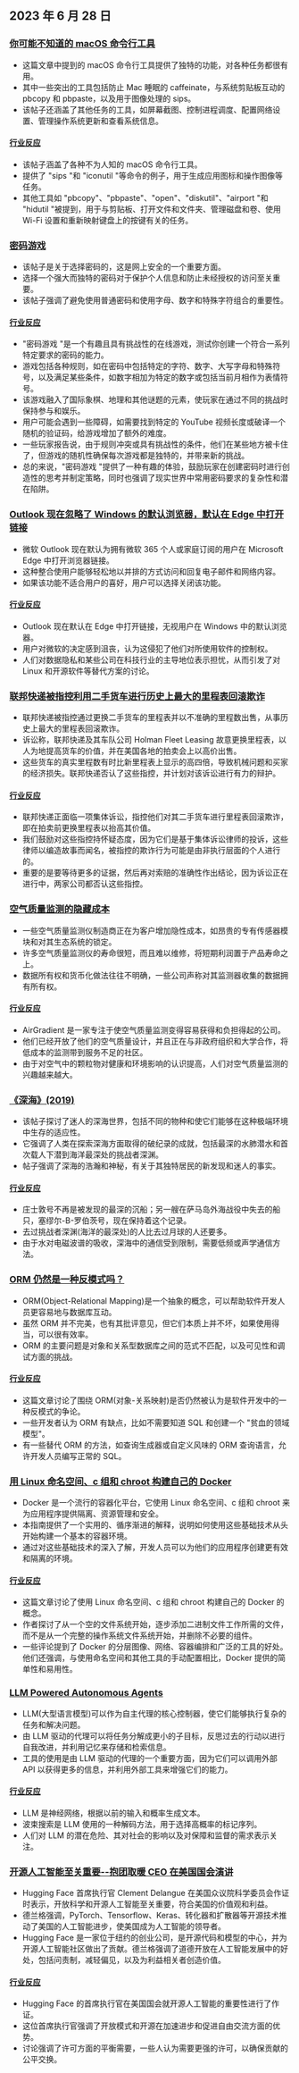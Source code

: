 

<CallToAction />

<Steps>

## 2023 年 6 月 28 日

### [你可能不知道的 macOS 命令行工具](https://saurabhs.org/advanced-macos-commands)

- 这篇文章中提到的 macOS 命令行工具提供了独特的功能，对各种任务都很有用。
- 其中一些突出的工具包括防止 Mac 睡眠的 caffeinate，与系统剪贴板互动的 pbcopy 和 pbpaste，以及用于图像处理的 sips。
- 该帖子还涵盖了其他任务的工具，如屏幕截图、控制进程调度、配置网络设置、管理操作系统更新和查看系统信息。

#### [行业反应](http://news.ycombinator.com/item?id=36491704)

- 该帖子涵盖了各种不为人知的 macOS 命令行工具。
- 提供了 "sips "和 "iconutil "等命令的例子，用于生成应用图标和操作图像等任务。
- 其他工具如 "pbcopy"、"pbpaste"、"open"、"diskutil"、"airport "和 "hidutil "被提到，用于与剪贴板、打开文件和文件夹、管理磁盘和卷、使用 Wi-Fi 设置和重新映射键盘上的按键有关的任务。

### [密码游戏](https://neal.fun/password-game/)

- 该帖子是关于选择密码的，这是网上安全的一个重要方面。
- 选择一个强大而独特的密码对于保护个人信息和防止未经授权的访问至关重要。
- 该帖子强调了避免使用普通密码和使用字母、数字和特殊字符组合的重要性。

#### [行业反应](http://news.ycombinator.com/item?id=36493715)

- "密码游戏 "是一个有趣且具有挑战性的在线游戏，测试你创建一个符合一系列特定要求的密码的能力。
- 游戏包括各种规则，如在密码中包括特定的字符、数字、大写字母和特殊符号，以及满足某些条件，如数字相加为特定的数字或包括当前月相作为表情符号。
- 该游戏融入了国际象棋、地理和其他谜题的元素，使玩家在通过不同的挑战时保持参与和娱乐。
- 用户可能会遇到一些障碍，如需要找到特定的 YouTube 视频长度或破译一个随机的验证码，给游戏增加了额外的难度。
- 一些玩家报告说，由于规则冲突或具有挑战性的条件，他们在某些地方被卡住了，但游戏的随机性确保每次游戏都是独特的，并带来新的挑战。
- 总的来说，"密码游戏 "提供了一种有趣的体验，鼓励玩家在创建密码时进行创造性的思考并制定策略，同时也强调了现实世界中常用密码要求的复杂性和潜在陷阱。

### [Outlook 现在忽略了 Windows 的默认浏览器，默认在 Edge 中打开链接](https://support.microsoft.com/en-us/topic/outlook-emails-open-next-to-web-links-in-microsoft-edge-b0e1a1c1-bd62-462c-9ed5-5938b9c649f0)

- 微软 Outlook 现在默认为拥有微软 365 个人或家庭订阅的用户在 Microsoft Edge 中打开浏览器链接。
- 这种整合使用户能够轻松地以并排的方式访问和回复电子邮件和网络内容。
- 如果该功能不适合用户的喜好，用户可以选择关闭该功能。

#### [行业反应](http://news.ycombinator.com/item?id=36492329)

- Outlook 现在默认在 Edge 中打开链接，无视用户在 Windows 中的默认浏览器。
- 用户对微软的决定感到沮丧，认为这侵犯了他们对所使用软件的控制权。
- 人们对数据隐私和某些公司在科技行业的主导地位表示担忧，从而引发了对 Linux 和开源软件等替代方案的讨论。

### [联邦快递被指控利用二手货车进行历史上最大的里程表回滚欺诈](https://www.thedrive.com/news/fedex-accused-of-largest-odometer-rollback-fraud-in-history-with-used-vans)

- 联邦快递被指控通过更换二手货车的里程表并以不准确的里程数出售，从事历史上最大的里程表回滚欺诈。
- 诉讼称，联邦快递及其车队公司 Holman Fleet Leasing 故意更换里程表，以人为地提高货车的价值，并在美国各地的拍卖会上以高价出售。
- 这些货车的真实里程数有时比新里程表上显示的高四倍，导致机械问题和买家的经济损失。联邦快递否认了这些指控，并计划对该诉讼进行有力的辩护。

#### [行业反应](http://news.ycombinator.com/item?id=36492010)

- 联邦快递正面临一项集体诉讼，指控他们对其二手货车进行里程表回滚欺诈，即在拍卖前更换里程表以抬高其价值。
- 我们鼓励对这些指控持怀疑态度，因为它们是基于集体诉讼律师的投诉，这些律师以编造故事而闻名，被指控的欺诈行为可能是由非执行层面的个人进行的。
- 重要的是要等待更多的证据，然后再对索赔的准确性作出结论，因为诉讼正在进行中，两家公司都否认这些指控。

### [空气质量监测的隐藏成本](https://www.airgradient.com/blog/hidden-costs-of-air-quality-monitoring/)

- 一些空气质量监测仪制造商正在为客户增加隐性成本，如昂贵的专有传感器模块和对其生态系统的锁定。
- 许多空气质量监测仪的寿命很短，而且难以维修，将短期利润置于产品寿命之上。
- 数据所有权和货币化做法往往不明确，一些公司声称对其监测器收集的数据拥有所有权。

#### [行业反应](http://news.ycombinator.com/item?id=36499905)

- AirGradient 是一家专注于使空气质量监测变得容易获得和负担得起的公司。
- 他们已经开放了他们的空气质量设计，并且正在与非政府组织和大学合作，将低成本的监测带到服务不足的社区。
- 由于对空气中的颗粒物对健康和环境影响的认识提高，人们对空气质量监测的兴趣越来越大。

### [《深海》(2019)](https://neal.fun/deep-sea/)

- 该帖子探讨了迷人的深海世界，包括不同的物种和使它们能够在这种极端环境中生存的适应性。
- 它强调了人类在探索深海方面取得的破纪录的成就，包括最深的水肺潜水和首次载人下潜到海洋最深处的挑战者深渊。
- 帖子强调了深海的浩瀚和神秘，有关于其独特居民的新发现和迷人的事实。

#### [行业反应](http://news.ycombinator.com/item?id=36491514)

- 庄士敦号不再是被发现的最深的沉船；另一艘在萨马岛外海战役中失去的船只，塞缪尔-B-罗伯茨号，现在保持着这个记录。
- 去过挑战者深渊(海洋的最深处)的人比去过月球的人还要多。
- 由于水对电磁波谱的吸收，深海中的通信受到限制，需要低频或声学通信方法。

### [ORM 仍然是一种反模式吗？](https://github.com/getlago/lago/wiki/Is-ORM-still-an-%27anti-pattern%27%3F)

- ORM(Object-Relational Mapping)是一个抽象的概念，可以帮助软件开发人员更容易地与数据库互动。
- 虽然 ORM 并不完美，也有其批评意见，但它们本质上并不坏，如果使用得当，可以很有效率。
- ORM 的主要问题是对象和关系型数据库之间的范式不匹配，以及可见性和调试方面的挑战。

#### [行业反应](http://news.ycombinator.com/item?id=36497613)

- 这篇文章讨论了围绕 ORM(对象-关系映射)是否仍然被认为是软件开发中的一种反模式的争论。
- 一些开发者认为 ORM 有缺点，比如不需要知道 SQL 和创建一个 "贫血的领域模型"。
- 有一些替代 ORM 的方法，如查询生成器或自定义风味的 ORM 查询语言，允许开发人员编写正常的 SQL。

### [用 Linux 命名空间、c 组和 chroot 构建自己的 Docker](https://akashrajpurohit.com/blog/build-your-own-docker-with-linux-namespaces-cgroups-and-chroot-handson-guide/)

- Docker 是一个流行的容器化平台，它使用 Linux 命名空间、c 组和 chroot 来为应用程序提供隔离、资源管理和安全。
- 本指南提供了一个实用的、循序渐进的解释，说明如何使用这些基础技术从头开始构建一个基本的容器环境。
- 通过对这些基础技术的深入了解，开发人员可以为他们的应用程序创建更有效和隔离的环境。

#### [行业反应](http://news.ycombinator.com/item?id=36488356)

- 这篇文章讨论了使用 Linux 命名空间、c 组和 chroot 构建自己的 Docker 的概念。
- 作者探讨了从一个空的文件系统开始，逐步添加二进制文件工作所需的文件，而不是从一个完整的操作系统文件系统开始，并删除不必要的组件。
- 一些评论提到了 Docker 的分层图像、网络、容器编排和广泛的工具的好处。他们还强调，与使用命名空间和其他工具的手动配置相比，Docker 提供的简单性和易用性。

### [LLM Powered Autonomous Agents](https://lilianweng.github.io/posts/2023-06-23-agent/)

- LLM(大型语言模型)可以作为自主代理的核心控制器，使它们能够执行复杂的任务和解决问题。
- 由 LLM 驱动的代理可以将任务分解成更小的子目标，反思过去的行动以进行自我改进，并利用记忆来存储和检索信息。
- 工具的使用是由 LLM 驱动的代理的一个重要方面，因为它们可以调用外部 API 以获得更多的信息，并利用外部工具来增强它们的能力。

#### [行业反应](http://news.ycombinator.com/item?id=36488871)

- LLM 是神经网络，根据以前的输入和概率生成文本。
- 波束搜索是 LLM 使用的一种解码方法，用于选择高概率的标记序列。
- 人们对 LLM 的潜在危险、其对社会的影响以及对保障和监督的需求表示关注。

### [开源人工智能至关重要--抱团取暖 CEO 在美国国会演讲](https://venturebeat.com/ai/hugging-face-ceo-tells-us-house-open-source-ai-is-extremely-aligned-with-american-interests/)

- Hugging Face 首席执行官 Clement Delangue 在美国众议院科学委员会作证时表示，开放科学和开源人工智能至关重要，符合美国的价值观和利益。
- 德兰格强调，PyTorch、Tensorflow、Keras、转化器和扩散器等开源技术推动了美国的人工智能进步，使美国成为人工智能的领导者。
- Hugging Face 是一家位于纽约的创业公司，是开源代码和模型的中心，并为开源人工智能社区做出了贡献。德兰格强调了道德开放在人工智能发展中的好处，包括问责制，减轻偏见，以及为利益相关者创造价值。

#### [行业反应](http://news.ycombinator.com/item?id=36499498)

- Hugging Face 的首席执行官在美国国会就开源人工智能的重要性进行了作证。
- 这位首席执行官强调了开放模式和开源在加速进步和促进自由交流方面的优势。
- 讨论强调了许可方面的平衡需要，一些人认为需要更强的许可，以确保贡献的公平交换。

</Steps>
